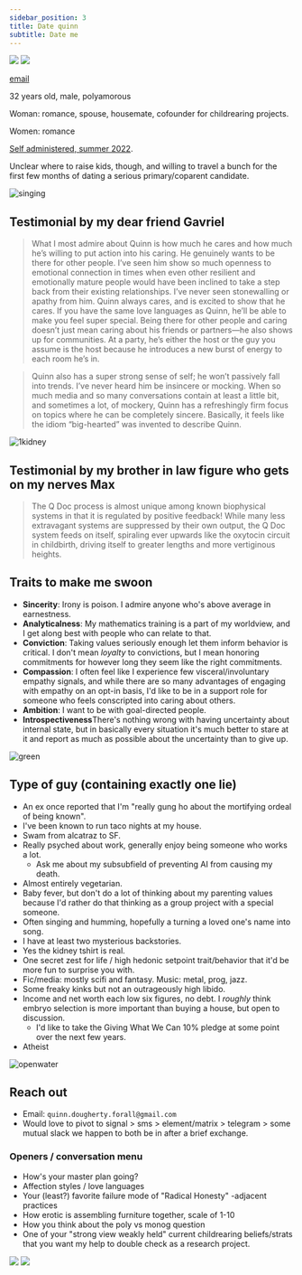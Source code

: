 ```yaml
---
sidebar_position: 3
title: Date quinn
subtitle: Date me
---
```



![](/img/two.jpg)
![](/img/bestman.JPG)

[email](mailto:quinn.dougherty.forall@gmail.com)

<Admonition type="info" title="Demographic">
  <p>
    32 years old, male, polyamorous
  </p>
</Admonition>

<Admonition type="tip" title="Seeking">
  <p>
    Woman: romance, spouse, housemate, cofounder for childrearing projects.
  </p>
</Admonition>

<Admonition type="tip" title="Also seeking">
  <p>
    Women: romance
  </p>
</Admonition>

<Admonition type="info" title="Big five">
  <p>
    <a href="https://bigfive-test.com/result/623617c0d5e3dd000926c0bd">Self administered, summer 2022</a>.
  </p>
</Admonition>

<Admonition type="info" title="In Berkeley CA as nominal home base, but nomad'ing for a bit so catch me elsewhere">
  <p>
    Unclear where to raise kids, though, and willing to travel a bunch for the first few months of dating a serious primary/coparent candidate.
  </p>
</Admonition>

![singing](/img/american-pie.jpeg)

## Testimonial by my dear friend Gavriel

> What I most admire about Quinn is how much he cares and how much he’s willing to put action into his caring. He genuinely wants to be there for other people. I’ve seen him show so much openness to emotional connection in times when even other resilient and emotionally mature people would have been inclined to take a step back from their existing relationships. I’ve never seen stonewalling or apathy from him. Quinn always cares, and is excited to show that he cares. If you have the same love languages as Quinn, he’ll be able to make you feel super special. Being there for other people and caring doesn’t just mean caring about his friends or partners—he also shows up for communities. At a party, he’s either the host or the guy you assume is the host because he introduces a new burst of energy to each room he’s in. 

> Quinn also has a super strong sense of self; he won’t passively fall into trends. I’ve never heard him be insincere or mocking. When so much media and so many conversations contain at least a little bit, and sometimes a lot, of mockery, Quinn has a refreshingly firm focus on topics where he can be completely sincere. Basically, it feels like the idiom “big-hearted” was invented to describe Quinn.

![1kidney](/img/stupid-tshirt.jpg)

## Testimonial by my brother in law figure who gets on my nerves Max

> The Q Doc process is almost unique among known biophysical systems in that it is regulated by positive feedback! While many less extravagant systems are suppressed by their own output, the Q Doc system feeds on itself, spiraling ever upwards like the oxytocin circuit in childbirth, driving itself to greater lengths and more vertiginous heights.

## Traits to make me swoon

- **Sincerity**: Irony is poison. I admire anyone who's above average in earnestness.
- **Analyticalness**: My mathematics training is a part of my worldview, and I get along best with people who can relate to that.
- **Conviction**: Taking values seriously enough let them inform behavior is critical. I don't mean <i>loyalty</i> to convictions, but I mean honoring commitments for however long they seem like the right commitments.
- **Compassion**: I often feel like I experience few visceral/involuntary empathy signals, and while there are so many advantages of engaging with empathy on an opt-in basis, I'd like to be in a support role for someone who feels conscripted into caring about others.
- **Ambition**: I want to be with goal-directed people.
- **Introspectiveness**There's nothing wrong with having uncertainty about internal state, but in basically every situation it's much better to stare at it and report as much as possible about the uncertainty than to give up.

![green](/img/greenswag.jpg)

## Type of guy (containing exactly one lie)

- An ex once reported that I'm "really gung ho about the mortifying ordeal of being known".
- I've been known to run taco nights at my house.
- Swam from alcatraz to SF.
- Really psyched about work, generally enjoy being someone who works a lot.
  - Ask me about my subsubfield of preventing AI from causing my death. 
- Almost entirely vegetarian.
- Baby fever, but don't do a lot of thinking about my parenting values because I'd rather do that thinking as a group project with a special someone.
- Often singing and humming, hopefully a turning a loved one's name into song.
- I have at least two mysterious backstories. 
- Yes the kidney tshirt is real.
- One secret zest for life / high hedonic setpoint trait/behavior that it'd be more fun to surprise you with. 
- Fic/media: mostly scifi and fantasy. Music: metal, prog, jazz.
- Some freaky kinks but not an outrageously high libido. 
- Income and net worth each low six figures, no debt. I _roughly_ think embryo selection is more important than buying a house, but open to discussion.
  - I'd like to take the Giving What We Can 10% pledge at some point over the next few years.
- Atheist
  
![openwater](/img/swim.jpg)

## Reach out

- Email: `quinn.dougherty.forall@gmail.com`
- Would love to pivot to signal > sms > element/matrix > telegram > some mutual slack we happen to both be in after a brief exchange.

### Openers / conversation menu

- How's your master plan going? 
- Affection styles / love languages
- Your (least?) favorite failure mode of "Radical Honesty" -adjacent practices
- How erotic is assembling furniture together, scale of 1-10
- How you think about the poly vs monog question
- One of your "strong view weakly held" current childrearing beliefs/strats that you want my help to double check as a research project.

![](/img/silly.jpeg)
![](/img/jolly.jpg)

